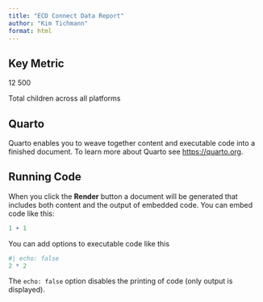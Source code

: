 ```yaml
---
title: "ECD Connect Data Report"
author: "Kim Tichmann"
format: html
---
```


## Key Metric

::::: stat-block
::: stat-number
12 500
:::

::: stat-label
Total children across all platforms
:::
:::::

## Quarto

Quarto enables you to weave together content and executable code into a finished document. To learn more about Quarto see <https://quarto.org>.

## Running Code

When you click the **Render** button a document will be generated that includes both content and the output of embedded code. You can embed code like this:

```r
1 + 1
```

You can add options to executable code like this

```r
#| echo: false
2 * 2
```

The `echo: false` option disables the printing of code (only output is displayed).
